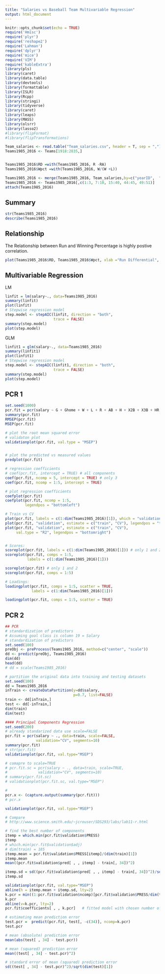 ```yaml
---
title: "Salaries vs Baseball Team Multivariable Regression"
output: html_document
---
```


```r
knitr::opts_chunk$set(echo = TRUE)
require('Hmisc')
require('plyr')
require('reshape2')
require('Lahman')
require('dplyr')
require('mice')
require('VIM')
require('kableExtra')
library(pls)
library(caret)
library(data.table)
library(devtools)
library(formattable)
library(ISLR)
library(Rcpp)
library(stringi)
library(tidyverse)
library(caret)
library(leaps)
library(MASS)
library(olsrr)
library(lasso2)
#library(flipFormat)
#library(flipTransformations)

Team_salaries <- read.table("Team_salaries.csv", header = T, sep = ",")
Teams1985_2016 <- Teams[1918:2835,]


Teams1985_2016$RD =with(Teams1985_2016, R -RA)
Teams1985_2016$Wpct =with(Teams1985_2016, W/(W +L))

Teams1985_2016 <- merge(Teams1985_2016, Team_salaries,by=c("yearID",  "teamID", "lgID"))
Teams1985_2016 <- Teams1985_2016[,c(1:3, 7:10, 15:40, 44:45, 49:51)]
attach(Teams1985_2016)
```

## Summary
```r
str(Teams1985_2016)
describe(Teams1985_2016)
```

## Relationship
The Relationship between Run and Winning Percentage is highly postive correlation.
```r
plot(Teams1985_2016$RD, Teams1985_2016$Wpct, xlab ="Run Differential", ylab ="Winning Percentage", main="Relationship between Run and Winning Percentage")
```

## Multivariable Regression
LM
```r
linfit = lm(salary~., data=Teams1985_2016)
summary(linfit)
plot(linfit)
# Stepwise regression model
step.model <- stepAIC(linfit, direction = "both", 
                      trace = FALSE)
summary(step.model)
plot(step.model)
```

GLM
```r
linfit1 = glm(salary~., data=Teams1985_2016)
summary(linfit1)
plot(linfit1)
# Stepwise regression model
step.model <- stepAIC(linfit1, direction = "both", 
                      trace = FALSE)
summary(step.model)
plot(step.model)
```

## PCR 1

```r
set.seed(1000)
pcr.fit = pcr(salary ~ G + Ghome + W + L + R + AB + H + X2B + X3B + HR + BB + SO + SB + CS + HBP + SF + RA + ER + ERA + CG + SHO + SV + IPouts + HA + HRA + BBA + SOA + E + DP + FP + BPF + PPF + RD + Wpct, data=Teams1985_2016, scale=TRUE, validation="CV")
summary(pcr.fit)
RMSEP(pcr.fit)
MSEP(pcr.fit)

# plot the root mean squared error
# validaton plot
validationplot(pcr.fit, val.type = "MSEP")


# plot the predicted vs measured values
predplot(pcr.fit)

# regression coefficients
# coef(pcr.fit, intercept = TRUE) # all components
coef(pcr.fit, ncomp = 5, intercept = TRUE) # only 3
coef(pcr.fit, ncomp = 1:5, intercept = TRUE)

# plot regression coefficients
coefplot(pcr.fit)
coefplot(pcr.fit, ncomp = 1:5,
         legendpos = "bottomleft")

# Train vs CV
plot(pcr.fit, labels = c(1:dim(Teams1985_2016)[1]), which = "validation")
plot(pcr.fit, "validation", estimate = c("train", "CV"), legendpos = "topright")
plot(pcr.fit, "validation", estimate = c("train", "CV"), 
     val.type = "R2", legendpos = "bottomright")


# Scores:
scoreplot(pcr.fit, labels = c(1:dim(Teams1985_2016)[1])) # only 1 and 2
scoreplot(pcr.fit, comps = 1:5, 
          labels = c(1:dim(Teams1985_2016)[1]))

scoreplot(pcr.fit) # only 1 and 2
scoreplot(pcr.fit, comps = 1:5)

# Loadings:
loadingplot(pcr.fit, comps = 1:5, scatter = TRUE, 
            labels = c(1:dim(Teams1985_2016)[1]))

loadingplot(pcr.fit, comps = 1:5, scatter = TRUE)

```

## PCR 2
```r
## PCR
# standardization of predictors
# Assuming goal class is column 19 = Salary
# standardization of predictors
set.seed(100)
preObj <- preProcess(Teams1985_2016, method=c("center", "scale"))
dd <- predict(preObj, Teams1985_2016)
dim(dd)
head(dd)
# dd = scale(Teams1985_2016)

# partition the original data into training and testing datasets
set.seed(100)
dd = Teams1985_2016
inTrain <- createDataPartition(y=dd$salary,
                               p=0.7, list=FALSE)
train <- dd[inTrain,]
test <- dd[-inTrain,]
dim(train)
dim(test)

#### Principal Components Regression
set.seed(200)
# already standarized data use scale=FALSE
pcr.fit = pcr(salary ~ ., data=train, scale=FALSE, 
              validation="CV", segments=10)
summary(pcr.fit)
# str(pcr.fit)
validationplot(pcr.fit, val.type="MSEP")

# comapre to scale=TRUE
# pcr.fit.sc = pcr(salary ~ ., data=train, scale=TRUE, 
#              validation="CV", segments=10)
# summary(pcr.fit.sc)
# validationplot(pcr.fit.sc, val.type="MSEP")

#
pcr.x <- (capture.output(summary(pcr.fit)))
# pcr.x

validationplot(pcr.fit, val.type="MSEP")

# Compare
# http://www.science.smith.edu/~jcrouser/SDS293/labs/lab11-r.html

# find the best number of components
itemp = which.min(pcr.fit$validation$PRESS)     
itemp
# which.min(pcr.fit$validation$adj)
# dim(train) = 185
itemp.mean = pcr.fit$validation$PRESS[itemp]/(dim(train)[1]) 
itemp.mean
mean((pcr.fit$validation$pred[ , , itemp] - train[, 34])^2) 

itemp.sd = sd((pcr.fit$validation$pred[ , , itemp] - train[, 34])^2)/sqrt(dim(train)[1])   # 43452
itemp.sd

validationplot(pcr.fit, val.type="MSEP")
abline(h = itemp.mean + itemp.sd, lty=2)
k.pcr = min((1:pcr.fit$validation$ncomp)[pcr.fit$validation$PRESS/dim(train)[1] < itemp.mean + itemp.sd])  # the chosen k = 2
k.pcr
abline(v=k.pcr, lty=2)   
pcr.fit$coefficients[ , , k.pcr]   # fitted model with chosen number of components

# estimating mean prediction error
test.pcr =  predict(pcr.fit, test[, -c(34)], ncomp=k.pcr)
test.pcr

# mean (absolute) prediction error
mean(abs(test[ , 34] - test.pcr))               

# mean (squared) prediction error
mean((test[ , 34] - test.pcr)^2)                

# standard error of mean (squared) prediction error
sd((test[ , 34] - test.pcr)^2)/sqrt(dim(test)[1])  

```

